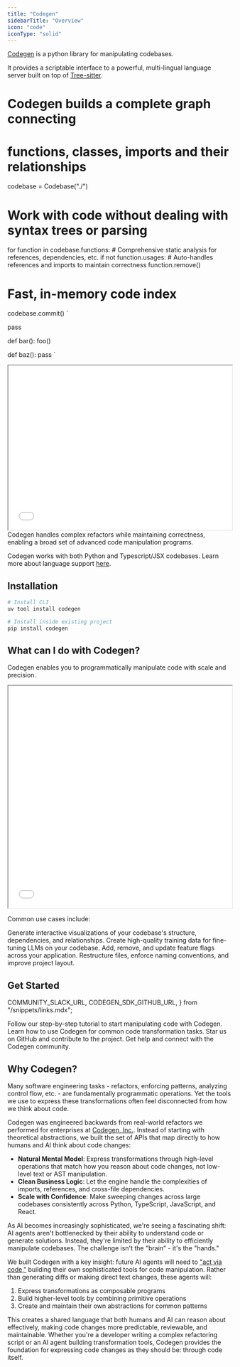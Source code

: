 ```yaml
---
title: "Codegen"
sidebarTitle: "Overview"
icon: "code"
iconType: "solid"
---
```


[Codegen](https://github.com/codegen-sh/codegen-sdk) is a python library for manipulating codebases.

It provides a scriptable interface to a powerful, multi-lingual language server built on top of [Tree-sitter](https://tree-sitter.github.io/tree-sitter/).


# Codegen builds a complete graph connecting
# functions, classes, imports and their relationships
codebase = Codebase("./")

# Work with code without dealing with syntax trees or parsing
for function in codebase.functions:
    # Comprehensive static analysis for references, dependencies, etc.
    if not function.usages:
        # Auto-handles references and imports to maintain correctness
        function.remove()

# Fast, in-memory code index
codebase.commit()
`

  pass

def bar():
  foo()

def baz():
  pass
`

<iframe
  width="100%"
  height="370px"
  scrolling="no"
  src={`https://codegen.sh/embedded/codemod/?code=${encodeURIComponent(
    metaCode
  )}&input=${encodeURIComponent(code)}`}
  style={{
    backgroundColor: "#15141b",
  }}
  className="rounded-xl"
></iframe>

<Note>
Codegen handles complex refactors while maintaining correctness, enabling a broad set of advanced code manipulation programs. 
</Note>

<Tip>Codegen works with both Python and Typescript/JSX codebases. Learn more about language support [here](/building-with-codegen/language-support).</Tip>

## Installation

```bash
# Install CLI
uv tool install codegen

# Install inside existing project
pip install codegen
```

## What can I do with Codegen?

Codegen enables you to programmatically manipulate code with scale and precision.

<Frame caption="Call graph visualization for modal/modal-client">
<iframe
  width="100%"
  height="500px"
  scrolling="no"
  src={`https://codegen.sh/embedded/graph?id=299beefe-0207-43b6-bff3-6ca9036f62eb&zoom=0.5`}
  className="rounded-xl"
  style={{
    backgroundColor: "#15141b",
  }}
></iframe>
</Frame>

Common use cases include:

<CardGroup cols={2}>
  <Card
    title="Visualize Your Codebase"
    icon="diagram-project"
    href="/tutorials/codebase-visualization"
  >
    Generate interactive visualizations of your codebase's structure, dependencies, and relationships.
  </Card>
  <Card
    title="Mine Codebase Data"
    icon="robot"
    href="/tutorials/training-data"
  >
    Create high-quality training data for fine-tuning LLMs on your codebase.
  </Card>
  <Card
    title="Eliminate Feature Flags"
    icon="flag"
    href="/tutorials/manage-feature-flags"
  >
    Add, remove, and update feature flags across your application.
  </Card>
  <Card
    title="Organize Your Codebase"
    icon="folder-tree"
    href="/tutorials/organize-your-codebase"
  >
    Restructure files, enforce naming conventions, and improve project layout.
  </Card>
</CardGroup>


## Get Started

  COMMUNITY_SLACK_URL,
  CODEGEN_SDK_GITHUB_URL,
} from "/snippets/links.mdx";

<CardGroup cols={2}>
  <Card
    title="Get Started"
    icon="graduation-cap"
    href="/introduction/getting-started"
  >
    Follow our step-by-step tutorial to start manipulating code with Codegen.
  </Card>
  <Card title="Tutorials" icon="diagram-project" href="/tutorials/at-a-glance">
    Learn how to use Codegen for common code transformation tasks.
  </Card>
  <Card title="View on GitHub" icon="github" href={CODEGEN_SDK_GITHUB_URL}>
    Star us on GitHub and contribute to the project.
  </Card>
  <Card title="Join our Slack" icon="slack" href={COMMUNITY_SLACK_URL}>
    Get help and connect with the Codegen community.
  </Card>
</CardGroup>

## Why Codegen?

Many software engineering tasks - refactors, enforcing patterns, analyzing control flow, etc. - are fundamentally programmatic operations. Yet the tools we use to express these transformations often feel disconnected from how we think about code.

Codegen was engineered backwards from real-world refactors we performed for enterprises at [Codegen, Inc.](/introduction/about). Instead of starting with theoretical abstractions, we built the set of APIs that map directly to how humans and AI think about code changes:

- **Natural Mental Model**: Express transformations through high-level operations that match how you reason about code changes, not low-level text or AST manipulation.
- **Clean Business Logic**: Let the engine handle the complexities of imports, references, and cross-file dependencies.
- **Scale with Confidence**: Make sweeping changes across large codebases consistently across Python, TypeScript, JavaScript, and React.

As AI becomes increasingly sophisticated, we're seeing a fascinating shift: AI agents aren't bottlenecked by their ability to understand code or generate solutions. Instead, they're limited by their ability to efficiently manipulate codebases. The challenge isn't the "brain" - it's the "hands."

We built Codegen with a key insight: future AI agents will need to ["act via code,"](/blog/act-via-code) building their own sophisticated tools for code manipulation. Rather than generating diffs or making direct text changes, these agents will:

1. Express transformations as composable programs
2. Build higher-level tools by combining primitive operations
3. Create and maintain their own abstractions for common patterns

This creates a shared language that both humans and AI can reason about effectively, making code changes more predictable, reviewable, and maintainable. Whether you're a developer writing a complex refactoring script or an AI agent building transformation tools, Codegen provides the foundation for expressing code changes as they should be: through code itself.
